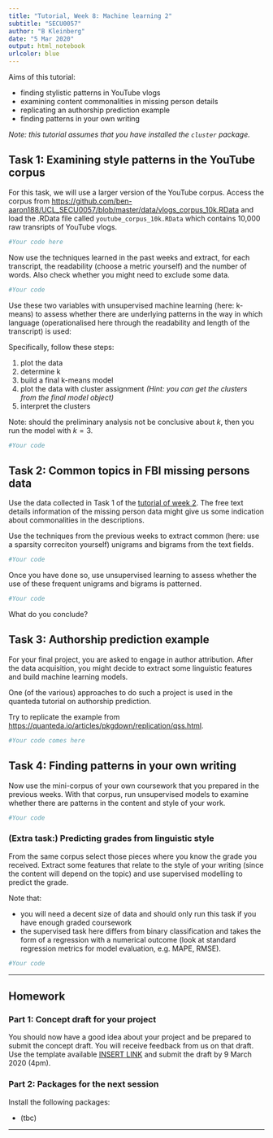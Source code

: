 ```yaml
---
title: "Tutorial, Week 8: Machine learning 2"
subtitle: "SECU0057"
author: "B Kleinberg"
date: "5 Mar 2020"
output: html_notebook
urlcolor: blue
---
```


Aims of this tutorial:

- finding stylistic patterns in YouTube vlogs
- examining content commonalities in missing person details
- replicating an authorship prediction example
- finding patterns in your own writing

_Note: this tutorial assumes that you have installed the `cluster` package._

## Task 1: Examining style patterns in the YouTube corpus

For this task, we will use a larger version of the YouTube corpus. Access the corpus from [https://github.com/ben-aaron188/UCL_SECU0057/blob/master/data/vlogs_corpus_10k.RData](https://github.com/ben-aaron188/UCL_SECU0057/blob/master/data/vlogs_corpus_10k.RData) and load the .RData file called `youtube_corpus_10k.RData` which contains 10,000 raw transripts of YouTube vlogs.

```r
#Your code here
```

Now use the techniques learned in the past weeks and extract, for each transcript, the readability (choose a metric yourself) and the number of words. Also check whether you might need to exclude some data.

```r
#Your code
```

Use these two variables with unsupervised machine learning (here: k-means) to assess whether there are underlying patterns in the way in which language (operationalised here through the readability and length of the transcript) is used:

Specifically, follow these steps:

1. plot the data
2. determine k
3. build a final k-means model
4. plot the data with cluster assignment _(Hint: you can get the clusters from the final model object)_
5. interpret the clusters

Note: should the preliminary analysis not be conclusive about $k$, then you run the model with $k=3$.

```r
#Your code
```


## Task 2: Common topics in FBI missing persons data

Use the data collected in Task 1 of the [tutorial of week 2](https://raw.githack.com/ben-aaron188/UCL_SECU0050/master/tutorials/week_3/week3_tutorial_secu0050.nb.html). The free text details information of the missing person data might give us some indication about commonalities in the descriptions.

Use the techniques from the previous weeks to extract common (here: use a sparsity correciton yourself) unigrams and bigrams from the text fields.

```r
#Your code
```

Once you have done so, use unsupervised learning to assess whether the use of these frequent unigrams and bigrams is patterned.

```r
#Your code
```

What do you conclude?

## Task 3: Authorship prediction example

For your final project, you are asked to engage in author attribution. After the data acquisition, you might decide to extract some linguistic features and build machine learning models. 

One (of the various) approaches to do such a project is used in the quanteda tutorial on authorship prediction.

Try to replicate the example from [https://quanteda.io/articles/pkgdown/replication/qss.html](https://quanteda.io/articles/pkgdown/replication/qss.html).

```r
#Your code comes here
```


## Task 4: Finding patterns in your own writing

Now use the mini-corpus of your own coursework that you prepared in the previous weeks. With that corpus, run unsupervised models to examine whether there are patterns in the content and style of your work.

```r
#Your code
```


### (Extra task:) Predicting grades from linguistic style

From the same corpus select those pieces where you know the grade you received. Extract some features that relate to the style of your writing (since the content will depend on the topic) and use supervised modelling to predict the grade.

Note that:

- you will need a decent size of data and should only run this task if you have enough graded coursework
- the supervised task here differs from binary classification and takes the form of a regression with a numerical outcome (look at standard regression metrics for model evaluation, e.g. MAPE, RMSE).

```r
#Your code
```


---

## Homework

### Part 1: Concept draft for your project

You should now have a good idea about your project and be prepared to submit the concept draft. You will receive feedback from us on that draft. Use the template available [INSERT LINK]() and submit the draft by 9 March 2020 (4pm).

### Part 2: Packages for the next session

Install the following packages:

- (tbc)

---
